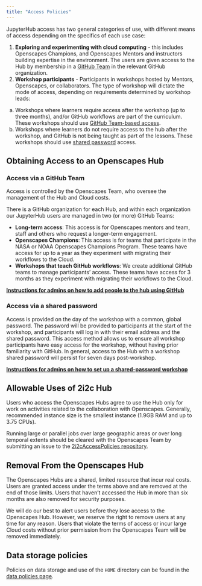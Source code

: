 ```yaml
---
title: "Access Policies"
---
```


JupyterHub access has two general categories of use, with different
means of access depending on the specifics of each use case:

1. **Exploring and experimenting with cloud computing** - this includes Openscapes 
Champions, and Openscapes Mentors and instructors building expertise in the
environment. The users are given access to the Hub by membership in a
[GitHub Team](#access-via-a-github-team) in the relevant GitHub organization.
2. **Workshop participants** - Participants in workshops hosted by Mentors,
Openscapes, or collaborators. The type of workshop will dictate the mode of
access, depending on requirements determined by workshop leads:
  a. Workshops where learners require access after the workshop (up to three months), 
     and/or GitHub workflows are part of the curriculum. These workshops should use
     [GitHub Team-based access](#access-via-a-github-team).
  b. Workshops where learners do not require access to the hub after the workshop, 
     and GitHub is not being taught as part of the lessons. These workshops should
     use [shared password](#access-via-a-shared-password) access.

## Obtaining Access to an Openscapes Hub

### Access via a GitHub Team

Access is controlled by the Openscapes Team, who oversee the management of the 
Hub and Cloud costs.

There is a GitHub organization for each Hub, and within each organization our 
JupyterHub users are managed in two (or more) GitHub Teams: 

* **Long-term access**: This access is for Openscapes mentors and team, staff and 
  others who request a longer-term engagement.
* **Openscapes Champions**: This access is for teams that participate in the NASA or 
  NOAA Openscapes Champions Program. 
These teams have access for up to a year as they experiment with migrating their 
  workflows to the Cloud. 
* **Workshops that teach GitHub workflows**: We create additional GitHub teams to manage participants' access. These teams have access for 3 months as they experiment with migrating their workflows to the Cloud. 

**[Instructions for admins on how to add people to the hub using GitHub](github-access.qmd)**

### Access via a shared password

Access is provided on the day of the workshop with a common, global password. The password 
will be provided to participants at the start of the workshop, and participants will log in with their email address and the shared password. This access method allows us to 
ensure all workshop participants have easy access for the workshop, without having 
prior familiarity with GitHub. In general, access to the Hub with a 
workshop shared password will persist for seven days post-workshop.

**[Instructions for admins on how to set up a shared-password workshop](password-access.qmd)**

## Allowable Uses of 2i2c Hub 

Users who access the Openscapes Hubs agree to use the Hub only for work on activities related to the collaboration with Openscapes. Generally, recommended instance size is the smallest instance (1.9GB RAM and up to 3.75 CPUs). 

Running large or parallel jobs over large geographic areas or over long temporal extents should be cleared with the Openscapes Team by submitting an issue to the [2i2cAccessPolicies repository]( https://github.com/NASA-Openscapes/2i2cAccessPolicies).

<!-- TODO: add/fix repo for access policies for NOAA -->

## Removal From the Openscapes Hub

The Openscapes Hubs are a shared, limited resource that incur real costs. Users are granted access under the terms above and are removed at the end of those limits. Users that haven’t accessed the Hub in more than six months are also removed for security purposes. 

We will do our best to alert users before they lose access to the Openscapes Hub. However, we reserve the right to remove users at any time for any reason. Users that violate the terms of access or incur large Cloud costs without prior permission from the Openscapes Team will be removed immediately.

## Data storage policies

Policies on data storage and use of the `HOME` directory can be found in the [data policies page](data-storage.qmd).

<!-- 
TODO: Refine and shift to 'costs' page when monthly reporting is in a better place

## Monitoring cloud usage costs

### AWS Cost Explorer

*This is a work in progress, currently with minimal steps and screenshots that we will augment.*

AWS Cost Explorer lets you examine how much your usage costs. When using Credits, your usage does not immediately show up. Select Charge type as "Usage" from the right menu.

![AWS Cost Explorer. Charge type == "Usage"](images/cost-explorer-usage.png){fig-align="center" width="437"}

### AWS Budgeting Alerts

*This is a work in progress, currently with minimal steps and screenshots that we will augment.*

There are two types of alerts we set up.

#### Budgeting alerts

When adding new Cloud credits to our AWS account, we also create a budget and alerts (received via email) as we spend our credits. These are some beginning notes (credit and thank you to Joe Kennedy!).

Create an annual budget of the total Credits left (you may need to calculate this if credits rolled over at the beginning of the calendar year). In the Budget menu, create a Budget. Then select Customize and Cost budget.

![](images/choose-budget-type.png){fig-align="center" width="394"}

Exclude Credits and Refunds, include Discounts. You can elect to receive emails with a regular cadence: weekly, monthly.

We set these up at 50, 75, 90, 95% of the total budget, and we will receive emails at those percentages. The thinking is that we will need to request more credits starting at 50-75%, and then make sure we have them in hand by 90-95%.

#### Threshold alerts

We can also set up email alerts at certain dollar amounts.

![](images/budget-threshold-alerts.png){fig-align="center" width="426"}

We receive emails when we spend \$100, \$200, \$500 of our Credits, which show up in the system as \$1000 intervals. -->